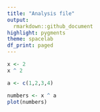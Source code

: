 ```yaml
---
title: "Analysis file"
output: 
  rmarkdown::github_document
highlight: pygments
theme: spacelab
df_print: paged
---
```

  
  
  
  
```r

x <- 2 
x ^ 2

a <- c(1,2,3,4)

numbers <- x ^ a
plot(numbers)

```
